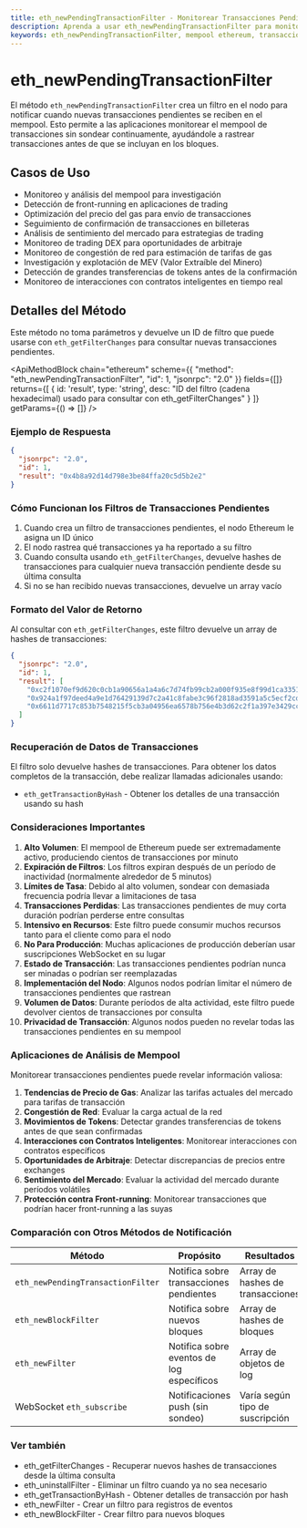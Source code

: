 ```yaml
---
title: eth_newPendingTransactionFilter - Monitorear Transacciones Pendientes | Métodos API de Ethereum
description: Aprenda a usar eth_newPendingTransactionFilter para monitorear el mempool de Ethereum en tiempo real - esencial para el seguimiento de transacciones, la optimización del precio del gas y el análisis de mercado.
keywords: eth_newPendingTransactionFilter, mempool ethereum, transacciones pendientes, monitoreo de transacciones, análisis de mempool, seguimiento de transacciones, optimización de precio de gas, pool de transacciones ethereum, transacciones no confirmadas, cola de blockchain, monitoreo tx, mempool tx, análisis de tarifas de gas, tx pendiente, tx pendiente ethereum, monitoreo blockchain, pool de espera de transacciones
---
```


# eth_newPendingTransactionFilter

El método `eth_newPendingTransactionFilter` crea un filtro en el nodo para notificar cuando nuevas transacciones pendientes se reciben en el mempool. Esto permite a las aplicaciones monitorear el mempool de transacciones sin sondear continuamente, ayudándole a rastrear transacciones antes de que se incluyan en los bloques.

## Casos de Uso

- Monitoreo y análisis del mempool para investigación
- Detección de front-running en aplicaciones de trading
- Optimización del precio del gas para envío de transacciones
- Seguimiento de confirmación de transacciones en billeteras
- Análisis de sentimiento del mercado para estrategias de trading
- Monitoreo de trading DEX para oportunidades de arbitraje
- Monitoreo de congestión de red para estimación de tarifas de gas
- Investigación y explotación de MEV (Valor Extraíble del Minero)
- Detección de grandes transferencias de tokens antes de la confirmación
- Monitoreo de interacciones con contratos inteligentes en tiempo real

## Detalles del Método

Este método no toma parámetros y devuelve un ID de filtro que puede usarse con `eth_getFilterChanges` para consultar nuevas transacciones pendientes.

<ApiMethodBlock
  chain="ethereum"
  scheme={{
    "method": "eth_newPendingTransactionFilter",
    "id": 1,
    "jsonrpc": "2.0"
  }}
  fields={[]}
  returns={[
    {
      id: 'result',
      type: 'string',
      desc: "ID del filtro (cadena hexadecimal) usado para consultar con eth_getFilterChanges"
    }
  ]}
  getParams={() => []}
/>

### Ejemplo de Respuesta

```json
{
  "jsonrpc": "2.0",
  "id": 1,
  "result": "0x4b8a92d14d798e3be84ffa20c5d5b2e2"
}
```

### Cómo Funcionan los Filtros de Transacciones Pendientes

1. Cuando crea un filtro de transacciones pendientes, el nodo Ethereum le asigna un ID único
2. El nodo rastrea qué transacciones ya ha reportado a su filtro
3. Cuando consulta usando `eth_getFilterChanges`, devuelve hashes de transacciones para cualquier nueva transacción pendiente desde su última consulta
4. Si no se han recibido nuevas transacciones, devuelve un array vacío

### Formato del Valor de Retorno

Al consultar con `eth_getFilterChanges`, este filtro devuelve un array de hashes de transacciones:

```json
{
  "jsonrpc": "2.0",
  "id": 1,
  "result": [
    "0xc2f1070ef9d620c0cb1a90656a1a4a6c7d74fb99cb2a000f935e8f99d1ca3351",
    "0x924a1f97deed4a9e1d76429139d7c2a41c8fabe3c96f2818ad3591a5c5ecf2cd",
    "0x6611d7717c853b7548215f5cb3a04956ea6578b756e4b3d62c2f1a397e3429cc"
  ]
}
```

### Recuperación de Datos de Transacciones

El filtro solo devuelve hashes de transacciones. Para obtener los datos completos de la transacción, debe realizar llamadas adicionales usando:

- `eth_getTransactionByHash` - Obtener los detalles de una transacción usando su hash

### Consideraciones Importantes

1. **Alto Volumen**: El mempool de Ethereum puede ser extremadamente activo, produciendo cientos de transacciones por minuto
2. **Expiración de Filtros**: Los filtros expiran después de un período de inactividad (normalmente alrededor de 5 minutos)
3. **Límites de Tasa**: Debido al alto volumen, sondear con demasiada frecuencia podría llevar a limitaciones de tasa
4. **Transacciones Perdidas**: Las transacciones pendientes de muy corta duración podrían perderse entre consultas
5. **Intensivo en Recursos**: Este filtro puede consumir muchos recursos tanto para el cliente como para el nodo
6. **No Para Producción**: Muchas aplicaciones de producción deberían usar suscripciones WebSocket en su lugar
7. **Estado de Transacción**: Las transacciones pendientes podrían nunca ser minadas o podrían ser reemplazadas
8. **Implementación del Nodo**: Algunos nodos podrían limitar el número de transacciones pendientes que rastrean
9. **Volumen de Datos**: Durante períodos de alta actividad, este filtro puede devolver cientos de transacciones por consulta
10. **Privacidad de Transacción**: Algunos nodos pueden no revelar todas las transacciones pendientes en su mempool

### Aplicaciones de Análisis de Mempool

Monitorear transacciones pendientes puede revelar información valiosa:

1. **Tendencias de Precio de Gas**: Analizar las tarifas actuales del mercado para tarifas de transacción
2. **Congestión de Red**: Evaluar la carga actual de la red
3. **Movimientos de Tokens**: Detectar grandes transferencias de tokens antes de que sean confirmadas
4. **Interacciones con Contratos Inteligentes**: Monitorear interacciones con contratos específicos
5. **Oportunidades de Arbitraje**: Detectar discrepancias de precios entre exchanges
6. **Sentimiento del Mercado**: Evaluar la actividad del mercado durante períodos volátiles
7. **Protección contra Front-running**: Monitorear transacciones que podrían hacer front-running a las suyas

### Comparación con Otros Métodos de Notificación

| Método                           | Propósito                                 | Resultados                     | Mejor Para                              |
|----------------------------------|-----------------------------------------|--------------------------------|------------------------------------------|
| `eth_newPendingTransactionFilter`| Notifica sobre transacciones pendientes   | Array de hashes de transacciones | Monitoreo de mempool                    |
| `eth_newBlockFilter`             | Notifica sobre nuevos bloques             | Array de hashes de bloques     | Monitoreo a nivel de bloque             |
| `eth_newFilter`                  | Notifica sobre eventos de log específicos | Array de objetos de log        | Aplicaciones basadas en eventos         |
| WebSocket `eth_subscribe`        | Notificaciones push (sin sondeo)          | Varía según tipo de suscripción | Aplicaciones en tiempo real             |

### Ver también

- <Link to="/docs/ethereum/core-methods/eth_getFilterChanges" title="Consultar nuevas transacciones pendientes desde la última verificación">eth_getFilterChanges</Link> - Recuperar nuevos hashes de transacciones desde la última consulta
- <Link to="/docs/ethereum/core-methods/eth_uninstallFilter" title="Limpiar filtros cuando ya no sean necesarios">eth_uninstallFilter</Link> - Eliminar un filtro cuando ya no sea necesario
- <Link to="/docs/ethereum/core-methods/eth_getTransactionByHash" title="Obtener información detallada de transacción usando hash">eth_getTransactionByHash</Link> - Obtener detalles de transacción por hash
- <Link to="/docs/ethereum/core-methods/eth_newFilter" title="Crear filtros para eventos de contratos inteligentes">eth_newFilter</Link> - Crear un filtro para registros de eventos
- <Link to="/docs/ethereum/core-methods/eth_newBlockFilter" title="Monitorear nuevos bloques en la blockchain">eth_newBlockFilter</Link> - Crear filtro para nuevos bloques
